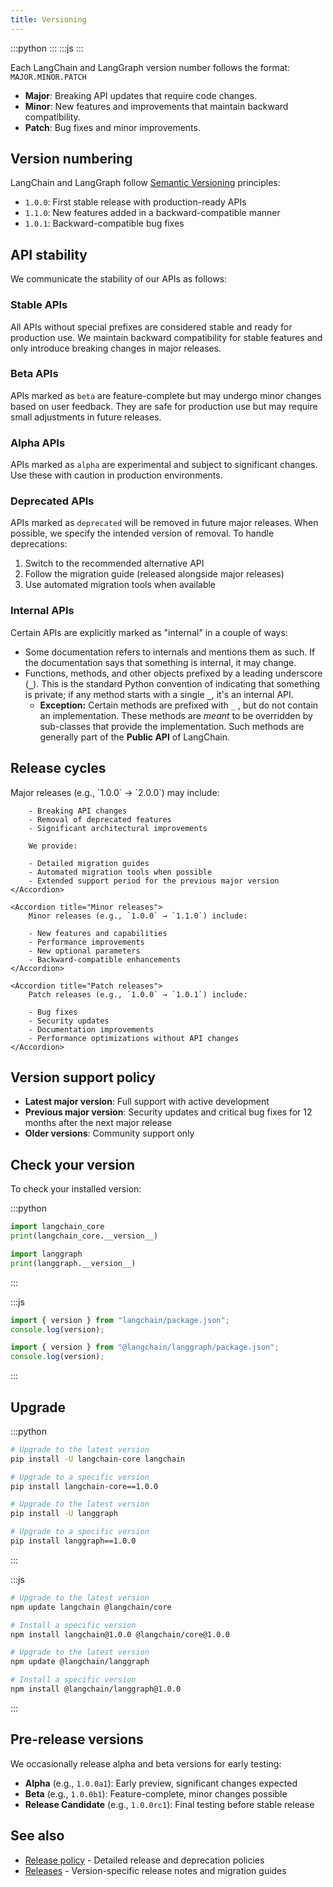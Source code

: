 ```yaml
---
title: Versioning
---
```



:::python
<StableCalloutPy />
:::
:::js
<StableCalloutJS />
:::

Each LangChain and LangGraph version number follows the format: `MAJOR.MINOR.PATCH`

- **Major**: Breaking API updates that require code changes.
- **Minor**: New features and improvements that maintain backward compatibility.
- **Patch**: Bug fixes and minor improvements.

## Version numbering

LangChain and LangGraph follow [Semantic Versioning](https://semver.org/) principles:

- `1.0.0`: First stable release with production-ready APIs
- `1.1.0`: New features added in a backward-compatible manner
- `1.0.1`: Backward-compatible bug fixes

## API stability

We communicate the stability of our APIs as follows:

### Stable APIs

All APIs without special prefixes are considered stable and ready for production use. We maintain backward compatibility for stable features and only introduce breaking changes in major releases.

### Beta APIs

APIs marked as `beta` are feature-complete but may undergo minor changes based on user feedback. They are safe for production use but may require small adjustments in future releases.

### Alpha APIs

APIs marked as `alpha` are experimental and subject to significant changes. Use these with caution in production environments.

### Deprecated APIs

APIs marked as `deprecated` will be removed in future major releases. When possible, we specify the intended version of removal. To handle deprecations:

1. Switch to the recommended alternative API
2. Follow the migration guide (released alongside major releases)
3. Use automated migration tools when available

### Internal APIs

Certain APIs are explicitly marked as "internal" in a couple of ways:

- Some documentation refers to internals and mentions them as such. If the documentation says that something is internal, it may change.
- Functions, methods, and other objects prefixed by a leading underscore (**`_`**). This is the standard Python convention of indicating that something is private; if any method starts with a single **`_`**, it's an internal API.
    - **Exception:** Certain methods are prefixed with `_` , but do not contain an implementation. These methods are *meant* to be overridden by sub-classes that provide the implementation. Such methods are generally part of the **Public API** of LangChain.

## Release cycles

<AccordionGroup>
    <Accordion title="Major releases">
        Major releases (e.g., `1.0.0` → `2.0.0`) may include:

        - Breaking API changes
        - Removal of deprecated features
        - Significant architectural improvements

        We provide:

        - Detailed migration guides
        - Automated migration tools when possible
        - Extended support period for the previous major version
    </Accordion>

    <Accordion title="Minor releases">
        Minor releases (e.g., `1.0.0` → `1.1.0`) include:

        - New features and capabilities
        - Performance improvements
        - New optional parameters
        - Backward-compatible enhancements
    </Accordion>

    <Accordion title="Patch releases">
        Patch releases (e.g., `1.0.0` → `1.0.1`) include:

        - Bug fixes
        - Security updates
        - Documentation improvements
        - Performance optimizations without API changes
    </Accordion>
</AccordionGroup>

## Version support policy

- **Latest major version**: Full support with active development
- **Previous major version**: Security updates and critical bug fixes for 12 months after the next major release
- **Older versions**: Community support only

## Check your version

To check your installed version:

:::python
<CodeGroup>

```python LangChain
import langchain_core
print(langchain_core.__version__)
```

```python LangGraph
import langgraph
print(langgraph.__version__)
```

</CodeGroup>
:::

:::js
<CodeGroup>

```javascript LangChain
import { version } from "langchain/package.json";
console.log(version);
```

```javascript LangGraph
import { version } from "@langchain/langgraph/package.json";
console.log(version);
```
</CodeGroup>
:::

## Upgrade

:::python
<CodeGroup>

```bash LangChain
# Upgrade to the latest version
pip install -U langchain-core langchain

# Upgrade to a specific version
pip install langchain-core==1.0.0
```

```bash LangGraph
# Upgrade to the latest version
pip install -U langgraph

# Upgrade to a specific version
pip install langgraph==1.0.0
```
</CodeGroup>
:::

:::js
<CodeGroup>

```bash LangChain
# Upgrade to the latest version
npm update langchain @langchain/core

# Install a specific version
npm install langchain@1.0.0 @langchain/core@1.0.0
```

```bash LangGraph
# Upgrade to the latest version
npm update @langchain/langgraph

# Install a specific version
npm install @langchain/langgraph@1.0.0
```
</CodeGroup>
:::

## Pre-release versions

We occasionally release alpha and beta versions for early testing:

- **Alpha** (e.g., `1.0.0a1`): Early preview, significant changes expected
- **Beta** (e.g., `1.0.0b1`): Feature-complete, minor changes possible
- **Release Candidate** (e.g., `1.0.0rc1`): Final testing before stable release

## See also

- [Release policy](/oss/release-policy) - Detailed release and deprecation policies
- [Releases](/oss/releases) - Version-specific release notes and migration guides
